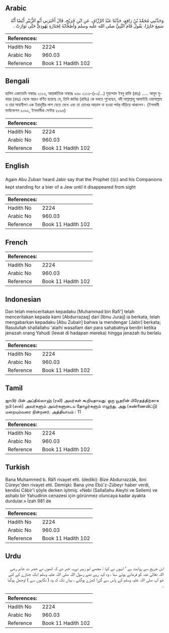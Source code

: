 ## Arabic


<div dir="rtl" lang="ar" style={{fontSize:'larger',backgroundColor:'#f8f9fa',padding:20}}>
وَحَدَّثَنِي مُحَمَّدُ بْنُ رَافِعٍ، حَدَّثَنَا عَبْدُ الرَّزَّاقِ، عَنِ ابْنِ جُرَيْجٍ، قَالَ أَخْبَرَنِي أَبُو الزُّبَيْرِ أَيْضًا أَنَّهُ سَمِعَ جَابِرًا، يَقُولُ قَامَ النَّبِيُّ صلى الله عليه وسلم وَأَصْحَابُهُ لِجَنَازَةِ يَهُودِيٍّ حَتَّى تَوَارَتْ ‏.‏
</div>
<div style={{backgroundColor:'#f8f9fa',padding:20, marginBottom: 10}}><table> <thead> <tr> <th>References:</th> <th></th> </tr> </thead> <tbody><tr><td>Hadith No</td><td>2224</td></tr><tr><td>Arabic No</td><td>960.03</td></tr><tr><td>Reference</td><td>Book 11 Hadith 102</td></tr></tbody></table></div>

## Bengali


<div dir="ltr" lang="bn" style={{fontSize:'larger',backgroundColor:'#f8f9fa',padding:20}}>
হাদিস একাডেমি নাম্বারঃ ২১১৩, আন্তর্জাতিক নাম্বারঃ ৯৬০ ২১১৩-(৮০/...) মুহাম্মাদ ইবনু রাফি (রহঃ) ..... আবুয যুবায়র (রহঃ) থেকে আরও বর্ণিত হয়েছে যে, তিনি জাবির (রাযিঃ) কে বলতে শুনেছেন, নবী সাল্লাল্লাহু আলাইহি ওয়াসাল্লাম ও তার সাহাবীগণ এক ইয়াহুদীর লাশ যেতে দেখে এবং তা চোখের আড়াল না হওয়া পর্যন্ত দাঁড়িয়ে থাকলেন। (ইসলামী ফাউন্ডেশন ২০৯২, ইসলামীক সেন্টার ২০৯৬)
</div>
<div style={{backgroundColor:'#f8f9fa',padding:20, marginBottom: 10}}><table> <thead> <tr> <th>References:</th> <th></th> </tr> </thead> <tbody><tr><td>Hadith No</td><td>2224</td></tr><tr><td>Arabic No</td><td>960.03</td></tr><tr><td>Reference</td><td>Book 11 Hadith 102</td></tr></tbody></table></div>

## English


<div dir="ltr" lang="en" style={{fontSize:'larger',backgroundColor:'#f8f9fa',padding:20}}>
Again Abu Zubair heard Jabir say that the Prophet (ﷺ) and his Companions kept standing for a bier of a Jew until it disappeared from sight
</div>
<div style={{backgroundColor:'#f8f9fa',padding:20, marginBottom: 10}}><table> <thead> <tr> <th>References:</th> <th></th> </tr> </thead> <tbody><tr><td>Hadith No</td><td>2224</td></tr><tr><td>Arabic No</td><td>960.03</td></tr><tr><td>Reference</td><td>Book 11 Hadith 102</td></tr></tbody></table></div>

## French


<div dir="ltr" lang="fr" style={{fontSize:'larger',backgroundColor:'#f8f9fa',padding:20}}>

</div>
<div style={{backgroundColor:'#f8f9fa',padding:20, marginBottom: 10}}><table> <thead> <tr> <th>References:</th> <th></th> </tr> </thead> <tbody><tr><td>Hadith No</td><td>2224</td></tr><tr><td>Arabic No</td><td>960.03</td></tr><tr><td>Reference</td><td>Book 11 Hadith 102</td></tr></tbody></table></div>

## Indonesian


<div dir="ltr" lang="id" style={{fontSize:'larger',backgroundColor:'#f8f9fa',padding:20}}>
Dan telah menceritakan kepadaku [Muhammad bin Rafi'] telah menceritakan kepada kami [Abdurrazaq] dari [Ibnu Juraij] ia berkata, telah mengabarkan kepadaku [Abu Zubair] bahwa ia mendengar [Jabir] berkata; Rasulullah shallallahu 'alaihi wasallam dan para sahabatnya berdiri ketika jenazah orang Yahudi (lewat di hadapan mereka) hingga jenazah itu berlalu
</div>
<div style={{backgroundColor:'#f8f9fa',padding:20, marginBottom: 10}}><table> <thead> <tr> <th>References:</th> <th></th> </tr> </thead> <tbody><tr><td>Hadith No</td><td>2224</td></tr><tr><td>Arabic No</td><td>960.03</td></tr><tr><td>Reference</td><td>Book 11 Hadith 102</td></tr></tbody></table></div>

## Tamil


<div dir="ltr" lang="ta" style={{fontSize:'larger',backgroundColor:'#f8f9fa',padding:20}}>
ஜாபிர் பின் அப்தில்லாஹ் (ரலி) அவர்கள் கூறியதாவது: ஒரு யூதரின் பிரேதத்திற்காக நபி (ஸல்) அவர்களும் அவர்களுடைய தோழர்களும் எழுந்து, அது (கண்ணைவிட்டு) மறையும்வரை நின்றனர். அத்தியாயம் : 11
</div>
<div style={{backgroundColor:'#f8f9fa',padding:20, marginBottom: 10}}><table> <thead> <tr> <th>References:</th> <th></th> </tr> </thead> <tbody><tr><td>Hadith No</td><td>2224</td></tr><tr><td>Arabic No</td><td>960.03</td></tr><tr><td>Reference</td><td>Book 11 Hadith 102</td></tr></tbody></table></div>

## Turkish


<div dir="ltr" lang="tr" style={{fontSize:'larger',backgroundColor:'#f8f9fa',padding:20}}>
Bana Muhammed b. Râfi rivayet etti. (dediki): Bize Abdurrazzâk, ibni Cüreyc'den rivayet etti. Demişki: Bana yine Ebû'z-Zübeyr haber verdi, kendisi Câbir'i şöyle derken işitmiş: «Nebi (Sallallahu Aleyhi ve Sellem) ve ashabı bir Yahudlnin cenazesi için görünmez oluncaya kadar ayakta durdular.» İzah 981 de
</div>
<div style={{backgroundColor:'#f8f9fa',padding:20, marginBottom: 10}}><table> <thead> <tr> <th>References:</th> <th></th> </tr> </thead> <tbody><tr><td>Hadith No</td><td>2224</td></tr><tr><td>Arabic No</td><td>960.03</td></tr><tr><td>Reference</td><td>Book 11 Hadith 102</td></tr></tbody></table></div>

## Urdu


<div dir="rtl" lang="ur" style={{fontSize:'larger',backgroundColor:'#f8f9fa',padding:20}}>
ابن جریج سے روایت ہے ‘ انہوں نے کہا : مجھے ابو زبیر نےیہ خبر دی کہ انھوں نے حضر ت جابر رضی اللہ تعالیٰ عنہ کو فرماتے ہوئے سنا ، وہ کہہ رہے تھے رسول اللہ صلی اللہ علیہ وسلم ایک جنازے کے لئے جو آپ صلی اللہ علیہ وسلم کے پاس سے گزرا کھڑے ہوگئے ، یہاں تک کہ وہ ( نگاہوں سے ) اوجھل ہوگیا ۔
</div>
<div style={{backgroundColor:'#f8f9fa',padding:20, marginBottom: 10}}><table> <thead> <tr> <th>References:</th> <th></th> </tr> </thead> <tbody><tr><td>Hadith No</td><td>2224</td></tr><tr><td>Arabic No</td><td>960.03</td></tr><tr><td>Reference</td><td>Book 11 Hadith 102</td></tr></tbody></table></div>